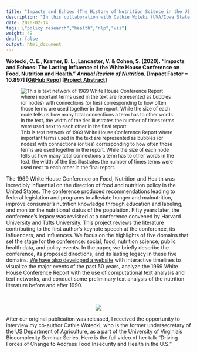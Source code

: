 ```yaml
---
title: "Impacts and Echoes (The History of Nutrition Science in the US)"
description: "In this collaboration with Cathie Woteki (UVA/Iowa State), Vicki Lancaster (UVA) and Sam Cohen, we analyze the implications of the 1969 White House Conference on Food, Nutrition and Health."
date: 2020-02-14
tags: ["policy research","health","nlp","viz"]
weight: 49
draft: false
output: html_document
---
```


**Wotecki, C. E., Kramer, B. L., Lancaster, V. & Cohen, S. (2020). “Impacts and Echoes: The Lasting Influence of the White House Conference on Food, Nutrition and Health.” [*Annual Review of Nutrition.*](https://www.annualreviews.org/doi/abs/10.1146/annurev-nutr-121619-045319) [Impact Factor = 10.897] [[GitHub Repo](https://github.com/uva-bi-sdad/impacts-and-echoes)] [[Project Abstract](https://impacts-and-echoes.netlify.app/description/)]**

<font size="2"> 

![This is text network of 1969 White House Conference Report where important terms used in the text are represented as bubbles (or nodes) with connections (or ties) corresponding to how often those terms are used together in the report. While the size of each node tells us how many total connections a term has to other words in the text, the width of the ties illustrates the number of times terms were used next to each other in the final report.  ](/projects/impacts-and-echoes_files/whc-network.jpg)

</font>

The 1969 White House Conference on Food, Nutrition and Health was incredibly influential on the direction of food and nutrition policy in the United States. The conference produced recommendations leading to federal legislation and programs to alleviate hunger and malnutrition, improve consumer’s nutrition knowledge through education and labeling, and monitor the nutritional status of the population. Fifty years later, the conference’s legacy was revisited at a conference convened by Harvard University and Tufts University. This project reviews the literature contributing to the first author’s keynote speech at the conference, its influencers, and influences. We focus on the highlights of five domains that set the stage for the conference: social, food, nutrition science, public health data, and policy events. In the paper, we briefly describe the conference, its proposed directions, and its lasting legacy in these five domains. [We have also developed a website](https://impacts-and-echoes.netlify.app/) with interactive timelines to visualize the major events of the past 50 years, analyze the 1969 White House Conference Report with the use of computational text analysis and text networks, and conduct some preliminary text analysis of the nutrition literature before and after 1990.

<br>

<center>

[![](/projects/impacts-and-echoes_files/Screen Shot 2021-07-29 at 5.08.44 PM.png)](https://www.youtube.com/watch?v=-4A_c18LyuY)

</center>

After our original publication was released, I received the opportunity to interview my co-author Cathie Wotecki, who is the former undersecretary of the US Department of Agriculture, as a part of the University of Virginia's Biocomplexity Seminar Series. Here is the full video of her talk "Driving Forces of Change to Address Food Insecurity and Health in the U.S."

